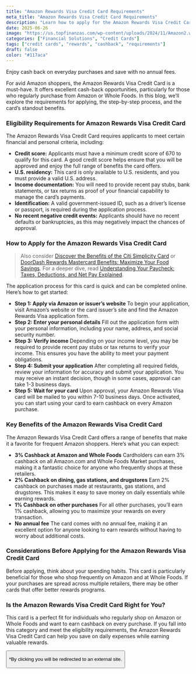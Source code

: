 ```yaml
---
title: "Amazon Rewards Visa Credit Card Requirements"
meta_title: "Amazon Rewards Visa Credit Card Requirements"
description: "Learn how to apply for the Amazon Rewards Visa Credit Card. Discover the eligibility requirements, application steps, and benefits."
date: 2025-06-26
image: "https://us.topfinanzas.com/wp-content/uploads/2024/11/Amazon2.webp"
categories: ["Financial Solutions", "Credit Cards"]
tags: ["credit cards", "rewards", "cashback", "requirements"]
draft: false
color: "#117aca"
---
```


Enjoy cash back on everyday purchases and save with no annual fees.

For avid Amazon shoppers, the Amazon Rewards Visa Credit Card is a must-have. It offers excellent cash-back opportunities, particularly for those who regularly purchase from Amazon or Whole Foods. In this blog, we’ll explore the requirements for applying, the step-by-step process, and the card’s standout benefits.

### Eligibility Requirements for Amazon Rewards Visa Credit Card

The Amazon Rewards Visa Credit Card requires applicants to meet certain financial and personal criteria, including:

- **Credit score:** Applicants must have a minimum credit score of 670 to qualify for this card. A good credit score helps ensure that you will be approved and enjoy the full range of benefits the card offers.
- **U.S. residency:** This card is only available to U.S. residents, and you must provide a valid U.S. address.
- **Income documentation:** You will need to provide recent pay stubs, bank statements, or tax returns as proof of your financial capability to manage the card’s payments.
- **Identification:** A valid government-issued ID, such as a driver’s license or passport, is required during the application process.
- **No recent negative credit events:** Applicants should have no recent defaults or bankruptcies, as this may negatively impact the chances of approval.

### How to Apply for the Amazon Rewards Visa Credit Card

> Also consider [Discover the Benefits of the Citi Simplicity Card](/financial-solutions/citi-simplicity-card-benefits) or [DoorDash Rewards Mastercard Benefits: Maximize Your Food Savings](/financial-solutions/doordash-rewards-mastercard-benefits). For a deeper dive, read [Understanding Your Paycheck: Taxes, Deductions, and Net Pay Explained](/personal-finance/understanding-your-paycheck-taxes-deductions-and-net-pay-explained).

The application process for this card is quick and can be completed online. Here’s how to get started:

- **Step 1: Apply via Amazon or issuer’s website**
  To begin your application, visit Amazon’s website or the card issuer’s site and find the Amazon Rewards Visa application form.
- **Step 2: Enter your personal details**
  Fill out the application form with your personal information, including your name, address, and social security number.
- **Step 3: Verify income**
  Depending on your income level, you may be required to provide recent pay stubs or tax returns to verify your income. This ensures you have the ability to meet your payment obligations.
- **Step 4: Submit your application**
  After completing all required fields, review your information for accuracy and submit your application. You may receive an instant decision, though in some cases, approval can take 1-3 business days.
- **Step 5: Wait for your card**
  Upon approval, your Amazon Rewards Visa card will be mailed to you within 7-10 business days. Once activated, you can start using your card to earn cashback on every Amazon purchase.

### Key Benefits of the Amazon Rewards Visa Credit Card

The Amazon Rewards Visa Credit Card offers a range of benefits that make it a favorite for frequent Amazon shoppers. Here’s what you can expect:

- **3% Cashback at Amazon and Whole Foods**
  Cardholders can earn 3% cashback on all Amazon.com and Whole Foods Market purchases, making it a fantastic choice for anyone who frequently shops at these retailers.
- **2% Cashback on dining, gas stations, and drugstores**
  Earn 2% cashback on purchases made at restaurants, gas stations, and drugstores. This makes it easy to save money on daily essentials while earning rewards.
- **1% Cashback on other purchases**
  For all other purchases, you’ll earn 1% cashback, allowing you to maximize your rewards on every transaction.
- **No annual fee**
  The card comes with no annual fee, making it an excellent option for anyone looking to earn rewards without having to worry about additional costs.

### Considerations Before Applying for the Amazon Rewards Visa Credit Card

Before applying, think about your spending habits. This card is particularly beneficial for those who shop frequently on Amazon and at Whole Foods. If your purchases are spread across multiple retailers, there may be other cards that offer better rewards programs.

<AdZone id="us_budgetbeepro_4" />

### Is the Amazon Rewards Visa Credit Card Right for You?

This card is a perfect fit for individuals who regularly shop on Amazon or Whole Foods and want to earn cashback on every purchase. If you fall into this category and meet the eligibility requirements, the Amazon Rewards Visa Credit Card can help you save on daily expenses while earning valuable rewards.

<Button
  label="Apply on Official Site"
  link="https://creditcards.chase.com/cash-back-credit-cards/amazon-prime-rewards"
/>

<p class="text-sm mt-2">
  *By clicking you will be redirected to an external site.
</p>
